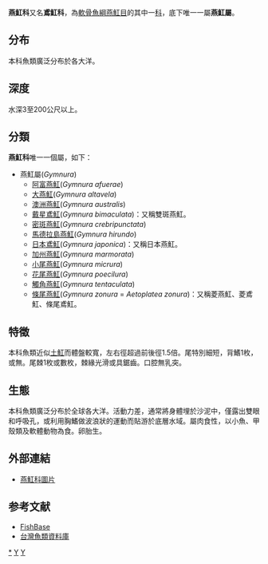 {{CJK-New-Char|2B689}}
{{Automatic taxobox
| taxon = Gymnura
| image = Gymnura micrura .jpg
| image_caption = [[Gymnura_micrura|Gymnura micrura]]
| authority = [[Johan_Coenraad_van_Hasselt|van Hasselt]], 1823
| subdivision_ranks = [[種|種]]
| subdivision = 見內文
}}
'''燕魟科'''又名'''鳶魟科'''，為[[軟骨魚綱|軟骨魚綱]][[燕魟目|燕魟目]]的其中一[[科|科]]，底下唯一一屬'''燕魟屬'''。

==分布==
本科魚類廣泛分布於各大洋。

==深度==
水深3至200公尺以上。

==分類==
'''燕魟科'''唯一一個屬，如下：
*燕魟屬(''Gymnura'')
**[[阿富燕魟|阿富燕魟]](''Gymnura afuerae'')
**[[大燕魟|大燕魟]](''Gymnura altavela'')
**[[澳洲燕魟|澳洲燕魟]](''Gymnura australis'')
**[[戴星鳶魟|戴星鳶魟]](''Gymnura bimaculata'')：又稱雙斑燕魟。
**[[密斑燕魟|密斑燕魟]](''Gymnura crebripunctata'')
**[[馬德拉島燕魟|馬德拉島燕魟]](''Gymnura hirundo'')
**[[日本鳶魟|日本鳶魟]](''Gymnura japonica'')：又稱日本燕魟。
**[[加州燕魟|加州燕魟]](''Gymnura marmorata'')
**[[小尾燕魟|小尾燕魟]](''Gymnura micrura'')
**[[花尾燕魟|花尾燕魟]](''Gymnura poecilura'')
**[[觸角燕魟|觸角燕魟]](''Gymnura tentaculata'')
**[[條尾燕魟|條尾燕魟]](''Gymnura zonura'' = ''Aetoplatea zonura'')：又稱菱燕魟、菱鳶魟、條尾鳶魟。

==特徵==
本科魚類近似[[土魟|土魟]]而體盤較寬，左右徑超過前後徑1.5倍。尾特別細短，背鰭1枚，或無。尾棘1枚或數枚，棘緣光滑或具鋸齒。口腔無乳突。

==生態==
本科魚類廣泛分布於全球各大洋。活動力差，通常將身體埋於沙泥中，僅露出雙眼和呼吸孔，或利用胸鰭做波浪狀的運動而貼游於底層水域。屬肉食性，以小魚、甲殼類及軟體動物為食。卵胎生。

==外部連結==
*[https://web.archive.org/web/20050519233045/http://ichtyonb1.mnhn.fr/Summary/FamilySummary.cfm?ID=501 燕魟科圖片]

==参考文献==
*[https://web.archive.org/web/20131126121555/http://fishbase.sinica.edu.tw/ FishBase]
*[http://fishdb.sinica.edu.tw/ 台灣魚類資料庫] {{Wayback|url=http://fishdb.sinica.edu.tw/ |date=20160304193340 }}
{{Taxonbar|from=Q546184}}

[[Category:燕魟科|*]]
[[Category:鲼形目|Y]]
[[Category:1823年描述的分类群|Y]]